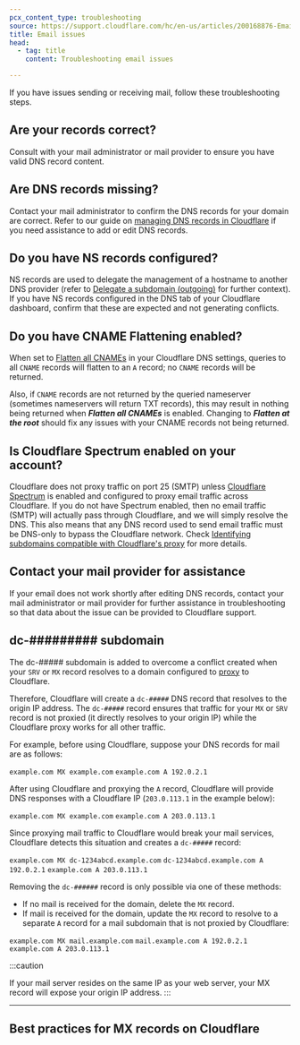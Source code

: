 ```yaml
---
pcx_content_type: troubleshooting
source: https://support.cloudflare.com/hc/en-us/articles/200168876-Email-undeliverable-when-using-Cloudflare
title: Email issues
head:
  - tag: title
    content: Troubleshooting email issues

---
```



If you have issues sending or receiving mail, follow these troubleshooting steps.

## Are your records correct?

Consult with your mail administrator or mail provider to ensure you have valid DNS record content.

## Are DNS records missing?

Contact your mail administrator to confirm the DNS records for your domain are correct. Refer to our guide on [managing DNS records in Cloudflare](/dns/manage-dns-records/how-to/create-dns-records) if you need assistance to add or edit DNS records.

## Do you have NS records configured?

NS records are used to delegate the management of a hostname to another DNS provider (refer to [Delegate a subdomain (outgoing)](/dns/manage-dns-records/how-to/subdomains-outside-cloudflare/#delegate-a-subdomain-outgoing) for further context). If you have NS records configured in the DNS tab of your Cloudflare dashboard, confirm that these are expected and not generating conflicts.

## Do you have CNAME Flattening enabled?

When set to [Flatten all CNAMEs](/dns/cname-flattening/set-up-cname-flattening/) in your Cloudflare DNS settings, queries to all `CNAME` records will flatten to an `A` record; no `CNAME` records will be returned.

Also, if `CNAME` records are not returned by the queried nameserver (sometimes nameservers will return TXT records), this may result in nothing being returned when ***Flatten all CNAMEs*** is enabled. Changing to ***Flatten at the root*** should fix any issues with your CNAME records not being returned.

## Is Cloudflare Spectrum enabled on your account?

Cloudflare does not proxy traffic on port 25 (SMTP) unless [Cloudflare Spectrum](/spectrum/reference/configuration-options#smtp) is enabled and configured to proxy email traffic across Cloudflare. If you do not have Spectrum enabled, then no email traffic (SMTP) will actually pass through Cloudflare, and we will simply resolve the DNS. This also means that any DNS record used to send email traffic must be DNS-only to bypass the Cloudflare network. Check [Identifying subdomains compatible with Cloudflare's proxy](/dns/proxy-status/) for more details.

## Contact your mail provider for assistance

If your email does not work shortly after editing DNS records, contact your mail administrator or mail provider for further assistance in troubleshooting so that data about the issue can be provided to Cloudflare support.

## dc-######### subdomain

The dc-##### subdomain is added to overcome a conflict created when your `SRV` or `MX` record resolves to a domain configured to [proxy](/dns/proxy-status/) to Cloudflare.

Therefore, Cloudflare will create a `dc-#####` DNS record that resolves to the origin IP address. The `dc-#####` record ensures that traffic for your `MX` or `SRV` record is not proxied (it directly resolves to your origin IP) while the Cloudflare proxy works for all other traffic.

For example, before using Cloudflare, suppose your DNS records for mail are as follows:

`example.com MX example.com` `example.com A 192.0.2.1`

After using Cloudflare and proxying the `A` record, Cloudflare will provide DNS responses with a Cloudflare IP (`203.0.113.1` in the example below):

`example.com MX example.com` `example.com A 203.0.113.1`

Since proxying mail traffic to Cloudflare would break your mail services, Cloudflare detects this situation and creates a `dc-#####` record:

`example.com MX dc-1234abcd.example.com` `dc-1234abcd.example.com A 192.0.2.1` `example.com A 203.0.113.1`

Removing the `dc-######` record is only possible via one of these methods:

* If no mail is received for the domain, delete the `MX` record.
* If mail is received for the domain, update the `MX` record to resolve to a separate `A` record for a mail subdomain that is not proxied by Cloudflare:

`example.com MX mail.example.com` `mail.example.com A 192.0.2.1` `example.com A 203.0.113.1`

:::caution

If your mail server resides on the same IP as your web server, your MX
record will expose your origin IP address.
:::

***

## Best practices for MX records on Cloudflare

<Render file="email-record-origin-ip" product="learning-paths" />
